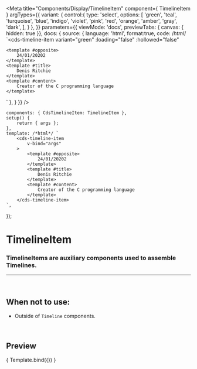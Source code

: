 

<Meta
	title="Components/Display/TimelineItem"
	component={ TimelineItem }
	argTypes={{
		variant: {
			control:{
				type: 'select',
				options: [
					'green',
					'teal',
					'turquoise',
					'blue',
					'indigo',
					'violet',
					'pink',
					'red',
					'orange',
					'amber',
					'gray',
					'dark',
				],
			}
		},
	}}
	parameters={{
		viewMode: 'docs',
		previewTabs: { canvas: { hidden: true }},
		docs: {
			source: {
				language: 'html',
				format:true,
				code: /*html*/ 
`<cds-timeline-item
	variant="green"
	:loading="false"
	:hollowed="false"
>
	<template #opposite>
		24/01/20202
	</template>
	<template #title>
		Denis Ritchie
	</template>
	<template #content>
		Creator of the C programming language
	</template>
</cds-timeline-item>`
			},
		}
	}}
/>

	components: { CdsTimelineItem: TimelineItem },
	setup() {
		return { args };
	},
	template: /*html*/ `
		<cds-timeline-item
			v-bind="args"
		>
			<template #opposite>
				24/01/20202
			</template>
			<template #title>
				Denis Ritchie
			</template>
			<template #content>
				Creator of the C programming language
			</template>
		</cds-timeline-item>
	`,
});

# TimelineItem

### TimelineItems are auxiliary components used to assemble Timelines.
---
<br />

## When not to use:
- Outside of `Timeline` components.

<br />

## Preview

<Canvas>
	<Story
		name="TimelineItem"
		args={{
			variant: 'green',
			loading: false,
			hollowed: false,
		}}
	>
		{ Template.bind({}) }
	</Story>
</Canvas>

<ArgsTable story="TimelineItem" />